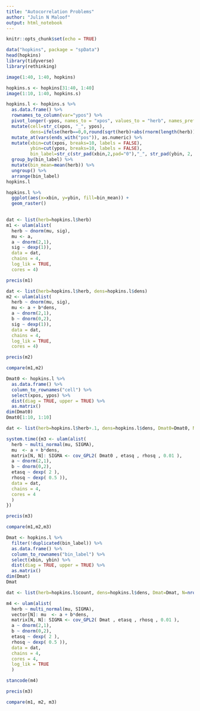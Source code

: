 ```yaml
---
title: "Autocorrelation Problems"
author: "Julin N Maloof"
output: html_notebook
---
```


```r
knitr::opts_chunk$set(echo = TRUE)
```

```r
data("hopkins", package = "spData")
head(hopkins)
library(tidyverse)
library(rethinking)
```

```r
image(1:40, 1:40, hopkins)
```

```r
hopkins.s <- hopkins[31:40, 1:40]
image(1:10, 1:40, hopkins.s)
```


```r
hopkins.l <- hopkins.s %>% 
  as.data.frame() %>% 
  rownames_to_column(var="ypos") %>%
  pivot_longer(-ypos, names_to = "xpos", values_to = "herb", names_prefix = "V") %>%
  mutate(cell=str_c(xpos, "_", ypos),
         dens=ifelse(herb==0,0,round(sqrt(herb)+abs(rnorm(length(herb))),2))) %>%
  mutate_at(vars(ends_with("pos")), as.numeric) %>%
  mutate(xbin=cut(xpos, breaks=10, labels = FALSE),
         ybin=cut(ypos, breaks=10, labels = FALSE),
         bin_label=str_c(str_pad(xbin,2,pad="0"),"_", str_pad(ybin, 2, pad="0"))) %>% 
  group_by(bin_label) %>%
  mutate(bin_mean=mean(herb)) %>%
  ungroup() %>%
  arrange(bin_label)
hopkins.l
```

```r
hopkins.l %>%
  ggplot(aes(x=xbin, y=ybin, fill=bin_mean)) +
  geom_raster()
  
```


```r
dat <- list(herb=hopkins.l$herb)
m1 <- ulam(alist(
  herb ~ dnorm(mu, sig),
  mu <- a,
  a ~ dnorm(2,1),
  sig ~ dexp(1)),
  data = dat,
  chains = 4,
  log_lik = TRUE,
  cores = 4)
```

```r
precis(m1)
```

```r
dat <- list(herb=hopkins.l$herb, dens=hopkins.l$dens)
m2 <- ulam(alist(
  herb ~ dnorm(mu, sig),
  mu <- a + b*dens,
  a ~ dnorm(2,1),
  b ~ dnorm(0,2),
  sig ~ dexp(1)),
  data = dat,
  chains = 4,
  log_lik = TRUE,
  cores = 4)
```

```r
precis(m2)
```

```r
compare(m1,m2)
```

```r
Dmat0 <- hopkins.l %>%
  as.data.frame() %>% 
  column_to_rownames("cell") %>% 
  select(xpos, ypos) %>%
  dist(diag = TRUE, upper = TRUE) %>%
  as.matrix()
dim(Dmat0)
Dmat0[1:10, 1:10]
```

```r
dat <- list(herb=hopkins.l$herb+.1, dens=hopkins.l$dens, Dmat0=Dmat0, N=nrow(Dmat0))

system.time({m3 <- ulam(alist(
  herb ~ multi_normal(mu, SIGMA),
  mu  <- a + b*dens,
  matrix[N, N]: SIGMA <- cov_GPL2( Dmat0 , etasq , rhosq , 0.01 ),
  a ~ dnorm(2,1),
  b ~ dnorm(0,2),
  etasq ~ dexp( 2 ),
  rhosq ~ dexp( 0.5 )),
  data = dat,
  chains = 4,
  cores = 4
  )
})
```

```r
precis(m3)
```

```r
compare(m1,m2,m3)
```


```r
Dmat <- hopkins.l %>% 
  filter(!duplicated(bin_label)) %>%
  as.data.frame() %>% 
  column_to_rownames("bin_label") %>% 
  select(xbin, ybin) %>%
  dist(diag = TRUE, upper = TRUE) %>%
  as.matrix()
dim(Dmat)
Dmat
```


```r
dat <- list(herb=hopkins.l$count, dens=hopkins.l$dens, Dmat=Dmat, N=nrow(Dmat))

m4 <- ulam(alist(
  herb ~ multi_normal(mu, SIGMA),
  vector[N]: mu  <- a + b*dens,
  matrix[N, N]: SIGMA <- cov_GPL2( Dmat , etasq , rhosq , 0.01 ),
  a ~ dnorm(2,1),
  b ~ dnorm(0,2),
  etasq ~ dexp( 2 ),
  rhosq ~ dexp( 0.5 )),
  data = dat,
  chains = 4,
  cores = 4, 
  log_lik = TRUE
  )

stancode(m4)
```

```r
precis(m3)
```

```r
compare(m1, m2, m3)
```

